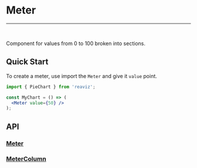 
<Meta title="Docs/Chart Types/Meter" />

# Meter

---
<br />
<div className="doc-story">
  <Canvas sourceState="shown" of={MeterStory.Basic} />
</div>

Component for values from 0 to 100 broken into sections.

## Quick Start
To create a meter, use import the `Meter` and give it `value` point.

```jsx
import { PieChart } from 'reaviz';

const MyChart = () => (
  <Meter value={50} />
);
```

## API
### [Meter](https://github.com/reaviz/reaviz/blob/master/src/Meter/Meter.tsx)
<ArgTypes of={Meter} />

### [MeterColumn](https://github.com/reaviz/reaviz/blob/master/src/Meter/MeterColumn.tsx)
<ArgTypes of={MeterColumn} />
